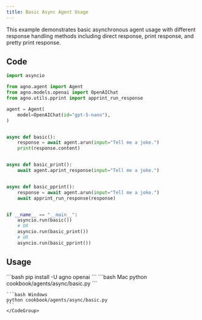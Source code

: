 ```yaml
---
title: Basic Async Agent Usage
---
```


This example demonstrates basic asynchronous agent usage with different response handling methods including direct response, print response, and pretty print response.

## Code

```python cookbook/agents/async/basic.py
import asyncio

from agno.agent import Agent
from agno.models.openai import OpenAIChat
from agno.utils.pprint import apprint_run_response

agent = Agent(
    model=OpenAIChat(id="gpt-5-nano"),
)


async def basic():
    response = await agent.arun(input="Tell me a joke.")
    print(response.content)


async def basic_print():
    await agent.aprint_response(input="Tell me a joke.")


async def basic_pprint():
    response = await agent.arun(input="Tell me a joke.")
    await apprint_run_response(response)


if __name__ == "__main__":
    asyncio.run(basic())
    # OR
    asyncio.run(basic_print())
    # OR
    asyncio.run(basic_pprint())
```

## Usage

<Steps>
  <Snippet file="create-venv-step.mdx" />

  <Step title="Install libraries">
    ```bash
    pip install -U agno openai
    ```
  </Step>

  <Step title="Run Agent">
    <CodeGroup>
    ```bash Mac
    python cookbook/agents/async/basic.py
    ```
    
    ```bash Windows
    python cookbook/agents/async/basic.py
    ```
    </CodeGroup>
  </Step>
</Steps>